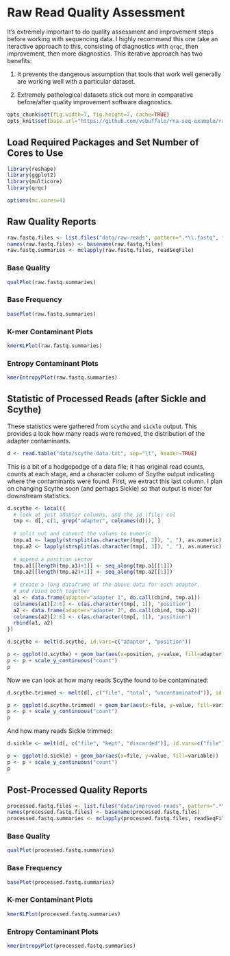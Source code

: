 # Raw Read Quality Assessment

It's extremely important to do quality assessment and improvement
steps before working with sequencing data. I highly recommend this one
take an iteractive approach to this, consisting of diagnostics with
`qrqc`, then improvement, then more diagnostics. This iterative
approach has two benefits:

1. It prevents the dangerous assumption that tools that work well
generally are working well with a particular dataset. 

2. Extremely pathological datasets stick out more in comparative
before/after quality improvement software diagnostics.

```r
opts_chunk$set(fig.width=7, fig.height=7, cache=TRUE)
opts_knit$set(base.url="https://github.com/vsbuffalo/rna-seq-example/raw/master/")
````

## Load Required Packages and Set Number of Cores to Use

```r
library(reshape)
library(ggplot2)
library(multicore)
library(qrqc)

options(mc.cores=4)
````

## Raw Quality Reports

```r

raw.fastq.files <- list.files("data/raw-reads", pattern=".*\\.fastq", full.names=TRUE)
names(raw.fastq.files) <- basename(raw.fastq.files)
raw.fastq.summaries <- mclapply(raw.fastq.files, readSeqFile)
````

### Base Quality

```r

qualPlot(raw.fastq.summaries)

````

### Base Frequency

```r

basePlot(raw.fastq.summaries)

````

### K-mer Contaminant Plots

```r

kmerKLPlot(raw.fastq.summaries)

````

### Entropy Contaminant Plots

```r

kmerEntropyPlot(raw.fastq.summaries)

````

## Statistic of Processed Reads (after Sickle and Scythe)

These statistics were gathered from `scythe` and `sickle` output. This
provides a look how many reads were removed, the distribution of the
adapter contaminants.


```r

d <- read.table("data/scythe-data.txt", sep="\t", header=TRUE)

````

This is a bit of a hodgepodge of a data file; it has original read
counts, counts at each stage, and a character column of Scythe output
indicating where the contaminants were found. First, we extract this
last column. I plan on changing Scythe soon (and perhaps Sickle) so
that output is nicer for downstream statistics.

```r
d.scythe <- local({
  # look at just adapter columns, and the id (file) col
  tmp <- d[, c(1, grep("adapter", colnames(d))), ]
  
  # split out and convert the values to numeric
  tmp.a1 <- lapply(strsplit(as.character(tmp[, 2]), ", "), as.numeric)
  tmp.a2 <- lapply(strsplit(as.character(tmp[, 3]), ", "), as.numeric)
  
  # append a position vector
  tmp.a1[[length(tmp.a1)+1]] <- seq_along(tmp.a1[[1]])
  tmp.a2[[length(tmp.a2)+1]] <- seq_along(tmp.a2[[1]])
  
  # create a long dataframe of the above data for each adapter, 
  # and rbind both together
  a1 <- data.frame(adapter="adapter 1", do.call(cbind, tmp.a1))
  colnames(a1)[2:6] <- c(as.character(tmp[, 1]), "position")
  a2 <- data.frame(adapter="adapter 2", do.call(cbind, tmp.a2))
  colnames(a2)[2:6] <- c(as.character(tmp[, 1]), "position")
  rbind(a1, a2)
})

d.scythe <- melt(d.scythe, id.vars=c("adapter", "position"))

p <- ggplot(d.scythe) + geom_bar(aes(x=position, y=value, fill=adapter), position="dodge", stat="identity")
p <- p + scale_y_continuous("count")
p
````

Now we can look at how many reads Scythe found to be contaminated:

```r

d.scythe.trimmed <- melt(d[, c("file", "total", "uncontaminated")], id.vars=c("file"))

p <- ggplot(d.scythe.trimmed) + geom_bar(aes(x=file, y=value, fill=variable)) 
p <- p + scale_y_continuous("count")
p
````

And how many reads Sickle trimmed:

```r

d.sickle <- melt(d[, c("file", "kept", "discarded")], id.vars=c("file"))

p <- ggplot(d.sickle) + geom_bar(aes(x=file, y=value, fill=variable)) 
p <- p + scale_y_continuous("count")
p
````

## Post-Processed Quality Reports

```r

processed.fastq.files <- list.files("data/improved-reads", pattern=".*\\.fastq", full.names=TRUE)
names(processed.fastq.files) <- basename(processed.fastq.files)
processed.fastq.summaries <- mclapply(processed.fastq.files, readSeqFile)
````

### Base Quality

```r

qualPlot(processed.fastq.summaries)

````

### Base Frequency

```r

basePlot(processed.fastq.summaries)

````

### K-mer Contaminant Plots

```r

kmerKLPlot(processed.fastq.summaries)

````

### Entropy Contaminant Plots

```r

kmerEntropyPlot(processed.fastq.summaries)

````

